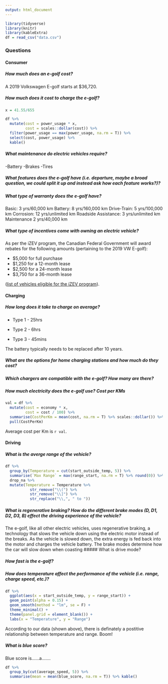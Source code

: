```yaml
---
output: html_document
---
```


```r
library(tidyverse)
library(knitr)
library(kableExtra)
df = read_csv("data.csv")
```

### Questions {.tabset}

#### Consumer {.tabset}

##### How much does an e-golf cost?

A 2019 Volkswagen E-golf starts at $36,720.

##### How much does it cost to charge the e-golf?

```r
x = 41.55/655

df %>% 
  mutate(cost = power_usage * x,
         cost = scales::dollar(cost)) %>% 
  filter(power_usage == max(power_usage, na.rm = T)) %>% 
  select(cost, power_usage) %>% 
  kable()
```

##### What maintenance do electric vehicles require?

-Battery
-Brakes
-Tires

##### What features does the e-golf have (i.e. departure, maybe a broad question, we could split it up and instead ask how each feature works?)?


##### What type of warranty does the e-golf have?

Basic: 3 yrs/60,000 km
Battery: 8 yrs/160,000 km
Drive-Train: 5 yrs/100,000 km
Corrosion: 12 yrs/unlimited km
Roadside Assistance: 3 yrs/unlimited km 
Maintenance 2 yrs/40,000 km

##### What type of incentives come with owning an electric vehicle?

As per the iZEV program, the Canadian Federal Government will award rebates for the following amounts (pertaining to the 2019 VW E-golf):

 - \$5,000 for full purchase 
 - \$1,250 for a 12-month lease 
 - \$2,500 for a 24-month lease 
 - \$3,750 for a 36-month lease 
 
 ([list of vehicles eligible for the iZEV program](https://www.tc.gc.ca/en/services/road/innovative-technologies/list-eligible-vehicles-under-izev-program.html)).

#### Charging {.tabset}

##### How long does it take to charge on average?

- Type 1 - 25hrs

- Type 2 - 6hrs

- Type 3 - 45mins

The battery typically needs to be replaced after 10 years. 



##### What are the options for home charging stations and how much do they cost?
##### Which chargers are compatible with the e-golf? How many are there?

##### How much electricity does the e-golf use? Cost per KMs

```r
val = df %>% 
  mutate(cost = economy * x,
         cost = cost / 100) %>% 
  summarise(CostPerKm = mean(cost, na.rm = T) %>% scales::dollar()) %>% 
  pull(CostPerKm)
```
Average cost per Km is `r val`.

#### Driving {.tabset}

##### What is the averge range of the vehicle?

```r
df %>% 
  group_by(Temperature = cut(start_outside_temp, 5)) %>% 
  summarise(`Max Range` = max(range_start, na.rm = T) %>% round(0)) %>% 
  drop_na %>%
  mutate(Temperature = Temperature %>% 
           str_remove("\\(") %>% 
           str_remove("\\]") %>% 
           str_replace("\\,", " to "))
```

##### What is regenerative braking? How do the different brake modes (D, D1, D2, D3, B) effect the driving experience of the vehicle? 

The e-golf, like all other electric vehicles, uses regenerative braking, a technology that slows the vehicle down using the electric motor instead of the breaks. As the vehicle is slowed down, the extra energy is fed back into the motor and charges the vehicle battery. The brake modes determine how the car will slow down when coasting
##### What is drive mode?

##### How fast is the e-golf?



##### How does temperature affect the performance of the vehicle (i.e. range, charge speed, etc.)?

```r

df %>% 
  ggplot(aes(x = start_outside_temp, y = range_start)) + 
  geom_point(alpha = 0.15) + 
  geom_smooth(method = "lm", se = F) + 
  theme_minimal() + 
  theme(panel.grid = element_blank()) + 
  labs(x = "Temperature", y = "Range")

```

According to our data (shown above), there is definately a postitive relationship between temperature and range. Boom!


##### What is blue score?
Blue score is......a.......

```r
df %>% 
  group_by(cut(average_speed, 5)) %>% 
  summarise(mean = mean(blue_score, na.rm = T)) %>% kable()
```



